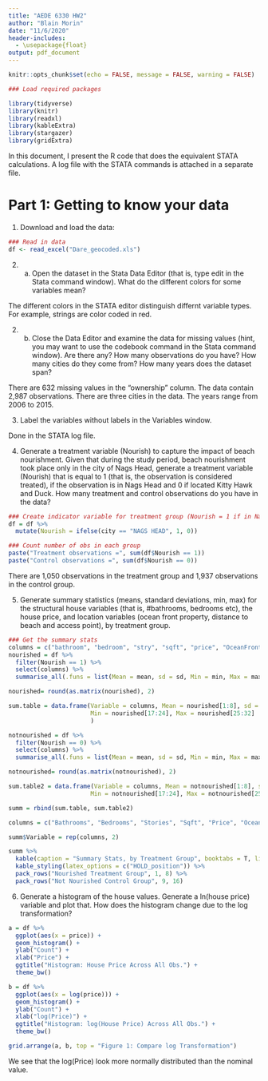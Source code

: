 ```yaml
---
title: "AEDE 6330 HW2"
author: "Blain Morin"
date: "11/6/2020"
header-includes:
  - \usepackage{float}
output: pdf_document
---
```


```r
knitr::opts_chunk$set(echo = FALSE, message = FALSE, warning = FALSE)

### Load required packages

library(tidyverse)
library(knitr)
library(readxl)
library(kableExtra)
library(stargazer)
library(gridExtra)

```

In this document, I present the R code that does the equivalent STATA calculations. A log file with the STATA commands is attached in a separate file. 

# Part 1: Getting to know your data

1. Download and load the data:

```r

### Read in data
df <- read_excel("Dare_geocoded.xls")

```


2. (a) Open the dataset in the Stata Data Editor (that is, type edit in the Stata command window). What do the different colors for some variables mean?

The different colors in the STATA editor distinguish differnt variable types. For example, strings are color coded in red.

2. (b) Close the Data Editor and examine the data for missing values (hint, you may want to use the codebook  command in the Stata command window). Are there any? How many observations do you have? How many cities do they come from? How many years does the dataset span?

There are 632 missing values in the "ownership" column. The data contain 2,987 observations. There are three cities in the data. The years range from 2006 to 2015.

3. Label the variables without labels in the Variables window. 

Done in the STATA log file.

4. Generate a treatment variable (Nourish) to capture the impact of beach nourishment. Given that during the study period, beach nourishment took place only in the city of Nags Head, generate a treatment variable (Nourish) that is equal to 1 (that is, the observation is considered treated), if the observation is in Nags Head and 0 if located Kitty Hawk and Duck. How many treatment and control observations do you have in the data?

```r

### Create indicator variable for treatment group (Nourish = 1 if in Nags Head)
df = df %>%
  mutate(Nourish = ifelse(city == "NAGS HEAD", 1, 0))

### Count number of obs in each group
paste("Treatment observations =", sum(df$Nourish == 1))
paste("Control observations =", sum(df$Nourish == 0))

```

There are 1,050 observations in the treatment group and 1,937 observations in the control group.

5. Generate summary statistics (means, standard deviations, min, max) for the structural house variables (that is, #bathrooms, bedrooms etc), the house price, and location variables (ocean front property, distance to beach and access point), by treatment group. 

```r

### Get the summary stats
columns = c("bathroom", "bedroom", "stry", "sqft", "price", "OceanFront", "dist_Shoreline_m", "dist_AccessPoint_m")
nourished = df %>%
  filter(Nourish == 1) %>%
  select(columns) %>%
  summarise_all(.funs = list(Mean = mean, sd = sd, Min = min, Max = max))

nourished= round(as.matrix(nourished), 2)

sum.table = data.frame(Variable = columns, Mean = nourished[1:8], sd = nourished[9:16],
                       Min = nourished[17:24], Max = nourished[25:32]
                       )

notnourished = df %>%
  filter(Nourish == 0) %>%
  select(columns) %>%
  summarise_all(.funs = list(Mean = mean, sd = sd, Min = min, Max = max))

notnourished= round(as.matrix(notnourished), 2)

sum.table2 = data.frame(Variable = columns, Mean = notnourished[1:8], sd = notnourished[9:16],
                       Min = notnourished[17:24], Max = notnourished[25:32])

summ = rbind(sum.table, sum.table2)

columns = c("Bathrooms", "Bedrooms", "Stories", "Sqft", "Price", "OceanFront = 1", "Shore Distance", "Access Distance")

summ$Variable = rep(columns, 2)

summ %>%
  kable(caption = "Summary Stats, by Treatment Group", booktabs = T, linesep = "") %>%
  kable_styling(latex_options = c("HOLD_position")) %>%
  pack_rows("Nourished Treatment Group", 1, 8) %>%
  pack_rows("Not Nourished Control Group", 9, 16)


```

6.	Generate a histogram of the house values. Generate a ln(house price) variable and plot that. How does the histogram change due to the log transformation?

```r

a = df %>%
  ggplot(aes(x = price)) +
  geom_histogram() +
  ylab("Count") +
  xlab("Price") +
  ggtitle("Histogram: House Price Across All Obs.") +
  theme_bw()

b = df %>%
  ggplot(aes(x = log(price))) +
  geom_histogram() +
  ylab("Count") +
  xlab("log(Price)") +
  ggtitle("Histogram: log(House Price) Across All Obs.") +
  theme_bw()

grid.arrange(a, b, top = "Figure 1: Compare log Transformation")
```

We see that the log(Price) look more normally distributed than the nominal value. 